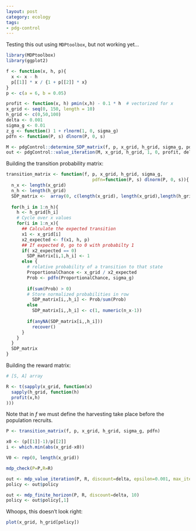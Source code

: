 ```yaml
---
layout: post
category: ecology
tags:
- pdg-control
---
```


Testing this out using `MDPtoolbox`, but not working yet...




```r
library(MDPtoolbox)
library(ggplot2)
```




```r
f <- function(x, h, p){ 
  x <- x - h
  p[[1]] * x / {1 + p[[2]] * x}  
}
p <- c(a = 6, b = 0.05)

profit <- function(x, h) pmin(x,h) - 0.1 * h  # vectorized for x
x_grid <- seq(0, 150, length = 10)
h_grid <- c(0,50,100)
delta <- 0.001
sigma_g <- 0.01
z_g <- function() 1 + rlnorm(1, 0, sigma_g)
pdfn <- function(P, s) dlnorm(P, 0, s)
```

```r
M <- pdgControl::determine_SDP_matrix(f, p, x_grid, h_grid, sigma_g, pdfn)
out <- pdgControl::value_iteration(M, x_grid, h_grid, 1, 0, profit, delta)

```

Building the transition probability matrix: 

```r
transition_matrix <- function(f, p, x_grid, h_grid, sigma_g,
                                 pdfn=function(P, s) dlnorm(P, 0, s)){
  n_x <- length(x_grid)
  n_h <- length(h_grid)
  SDP_matrix <-  array(0, c(length(x_grid), length(x_grid),length(h_grid)))
  
  for(h_i in 1:n_h){
    h <- h_grid[h_i]
    # Cycle over x values
    for(i in 1:n_x){ 
      ## Calculate the expected transition  
      x1 <- x_grid[i]
      x2_expected <- f(x1, h, p)
      ## If expected 0, go to 0 with probabilty 1
      if( x2_expected == 0) 
        SDP_matrix[i,1,h_i] <- 1  
      else {
        # relative probability of a transition to that state
        ProportionalChance <- x_grid / x2_expected
        Prob <- pdfn(ProportionalChance, sigma_g)
        
        if(sum(Prob) > 0)
        # Store normalized probabilities in row
          SDP_matrix[i,,h_i] <- Prob/sum(Prob)
        else 
          SDP_matrix[i,,h_i] <- c(1, numeric(n_x-1))
        
        if(anyNA(SDP_matrix[i,,h_i]))
          recover()
      }
    }
  }
  SDP_matrix
}


```
Building the reward matrix: 

```r
# [S, A] array

R <- t(sapply(x_grid, function(x)
  sapply(h_grid, function(h)
  profit(x,h)
)))
```

Note that in $f$ we must define the harvesting take place before the population recruits.

```r
P <- transition_matrix(f, p, x_grid, h_grid, sigma_g, pdfn)
```


```r
x0 <- (p[[1]]-1)/p[[2]]
i <- which.min(abs(x_grid-x0))

V0 <- rep(0, length(x_grid))
```

```r
mdp_check(P=P,R=R)


```

```r
out <- mdp_value_iteration(P, R, discount=delta, epsilon=0.001, max_iter = 5e3, V0=V0)
policy <- out$policy

out <- mdp_finite_horizon(P, R, discount=delta, 10)
policy <- out$policy[,1]
```


Whoops, this doesn't look right:

```r
plot(x_grid, h_grid[policy])
```
